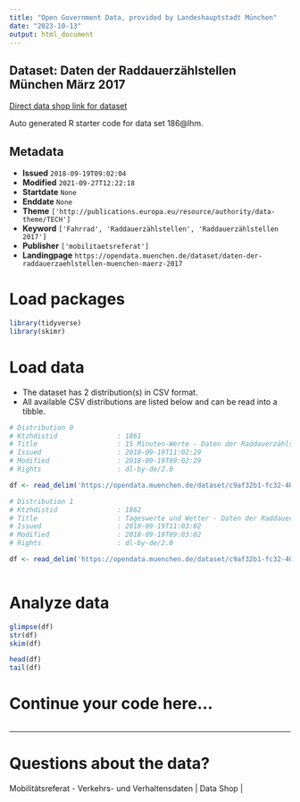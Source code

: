 ```yaml
---
title: "Open Government Data, provided by Landeshauptstadt München"
date: "2023-10-13"
output: html_document
---
```


## Dataset: Daten der Raddauerzählstellen München März 2017

[Direct data shop link for dataset](https://opendata.muenchen.de/dataset/daten-der-raddauerzaehlstellen-muenchen-maerz-2017)

Auto generated R starter code for data set 186@lhm.

## Metadata

- **Issued** `2018-09-19T09:02:04`
- **Modified** `2021-09-27T12:22:18`
- **Startdate** `None`
- **Enddate** `None`
- **Theme** `['http://publications.europa.eu/resource/authority/data-theme/TECH']`
- **Keyword** `['Fahrrad', 'Raddauerzählstellen', 'Raddauerzählstellen 2017']`
- **Publisher** `['mobilitaetsreferat']`
- **Landingpage** `https://opendata.muenchen.de/dataset/daten-der-raddauerzaehlstellen-muenchen-maerz-2017`


# Load packages

```r

library(tidyverse)
library(skimr)

```

# Load data

-   The dataset has 2 distribution(s) in CSV format.
-   All available CSV distributions are listed below and can be read into a tibble.

```r

# Distribution 0
# Ktzhdistid               : 1861
# Title                    : 15 Minuten-Werte - Daten der Raddauerzählstellen München März 2017
# Issued                   : 2018-09-19T11:02:29
# Modified                 : 2018-09-19T09:02:29
# Rights                   : dl-by-de/2.0

df <- read_delim('https://opendata.muenchen.de/dataset/c9af32b1-fc32-4099-be51-4df58a577919/resource/74810400-6740-4f23-842d-f1f8618dc8f7/download/rad20170315min.csv')

# Distribution 1
# Ktzhdistid               : 1862
# Title                    : Tageswerte und Wetter - Daten der Raddauerzählstellen München März 2017
# Issued                   : 2018-09-19T11:03:02
# Modified                 : 2018-09-19T09:03:02
# Rights                   : dl-by-de/2.0

df <- read_delim('https://opendata.muenchen.de/dataset/c9af32b1-fc32-4099-be51-4df58a577919/resource/9036aca9-729d-44e2-aa8b-8937248bec76/download/rad201703tage.csv')



```

# Analyze data

```r

glimpse(df)
str(df)
skim(df)

head(df)
tail(df)

```

# Continue your code here...

```r

```

------------------------------------------------------------------------

# Questions about the data?

Mobilitätsreferat - Verkehrs- und Verhaltensdaten | Data Shop | 
